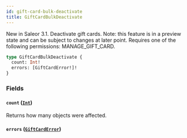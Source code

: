 ```yaml
---
id: gift-card-bulk-deactivate
title: GiftCardBulkDeactivate
---
```


New in Saleor 3.1. Deactivate gift cards. Note: this feature is in a preview state and can be subject to changes at later point. Requires one of the following permissions: MANAGE_GIFT_CARD.

```graphql
type GiftCardBulkDeactivate {
  count: Int!
  errors: [GiftCardError!]!
}
```

### Fields

#### `count` ([`Int`](../../../developer/api-reference/scalars/int))

Returns how many objects were affected.

#### `errors` ([`GiftCardError`](../../../developer/api-reference/objects/gift-card-error))

